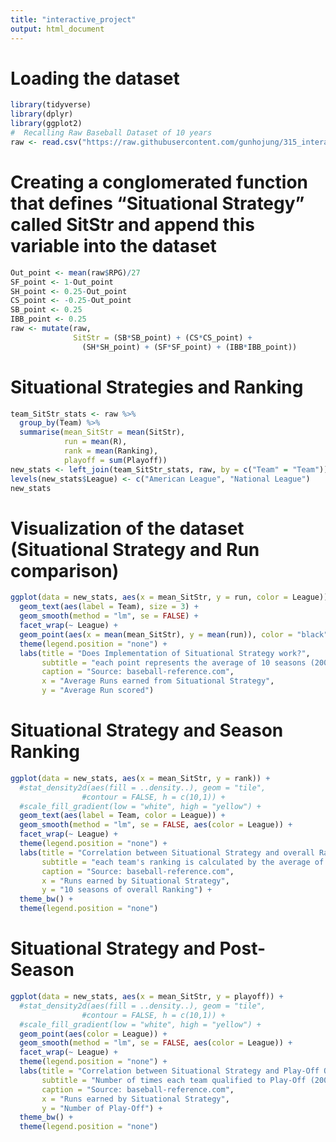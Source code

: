 ```yaml
---
title: "interactive_project"
output: html_document
---
```

#  Loading the dataset
```r
library(tidyverse)
library(dplyr)
library(ggplot2)
#  Recalling Raw Baseball Dataset of 10 years
raw <- read.csv("https://raw.githubusercontent.com/gunhojung/315_interactive_project/master/baseball_data.csv", header = TRUE)
```

#  Creating a conglomerated function that defines "Situational Strategy" called SitStr and append this variable into the dataset
```r
Out_point <- mean(raw$RPG)/27
SF_point <- 1-Out_point
SH_point <- 0.25-Out_point
CS_point <- -0.25-Out_point
SB_point <- 0.25
IBB_point <- 0.25
raw <- mutate(raw,
              SitStr = (SB*SB_point) + (CS*CS_point) +
                (SH*SH_point) + (SF*SF_point) + (IBB*IBB_point))
```

# Situational Strategies and Ranking
```r
team_SitStr_stats <- raw %>%
  group_by(Team) %>%
  summarise(mean_SitStr = mean(SitStr),
            run = mean(R),
            rank = mean(Ranking),
            playoff = sum(Playoff))
new_stats <- left_join(team_SitStr_stats, raw, by = c("Team" = "Team"))
levels(new_stats$League) <- c("American League", "National League")
new_stats
```

#  Visualization of the dataset (Situational Strategy and Run comparison)
```r
ggplot(data = new_stats, aes(x = mean_SitStr, y = run, color = League)) +
  geom_text(aes(label = Team), size = 3) +
  geom_smooth(method = "lm", se = FALSE) +
  facet_wrap(~ League) +
  geom_point(aes(x = mean(mean_SitStr), y = mean(run)), color = "black") +
  theme(legend.position = "none") +
  labs(title = "Does Implementation of Situational Strategy work?",
       subtitle = "each point represents the average of 10 seasons (2008-2017)",
       caption = "Source: baseball-reference.com",
       x = "Average Runs earned from Situational Strategy",
       y = "Average Run scored")
```

# Situational Strategy and Season Ranking
```r
ggplot(data = new_stats, aes(x = mean_SitStr, y = rank)) +
  #stat_density2d(aes(fill = ..density..), geom = "tile",
                #contour = FALSE, h = c(10,1)) +
  #scale_fill_gradient(low = "white", high = "yellow") +
  geom_text(aes(label = Team, color = League)) +
  geom_smooth(method = "lm", se = FALSE, aes(color = League)) +
  facet_wrap(~ League) +
  theme(legend.position = "none") +
  labs(title = "Correlation between Situational Strategy and overall Ranking",
       subtitle = "each team's ranking is calculated by the average of 10 seasons (2008-2017)",
       caption = "Source: baseball-reference.com",
       x = "Runs earned by Situational Strategy",
       y = "10 seasons of overall Ranking") +
  theme_bw() +
  theme(legend.position = "none")
```

# Situational Strategy and Post-Season
```r
ggplot(data = new_stats, aes(x = mean_SitStr, y = playoff)) +
  #stat_density2d(aes(fill = ..density..), geom = "tile",
                #contour = FALSE, h = c(10,1)) +
  #scale_fill_gradient(low = "white", high = "yellow") +
  geom_point(aes(color = League)) +
  geom_smooth(method = "lm", se = FALSE, aes(color = League)) +
  facet_wrap(~ League) +
  theme(legend.position = "none") +
  labs(title = "Correlation between Situational Strategy and Play-Off Qualification",
       subtitle = "Number of times each team qualified to Play-Off (2008-2017)",
       caption = "Source: baseball-reference.com",
       x = "Runs earned by Situational Strategy",
       y = "Number of Play-Off") +
  theme_bw() +
  theme(legend.position = "none")
```

